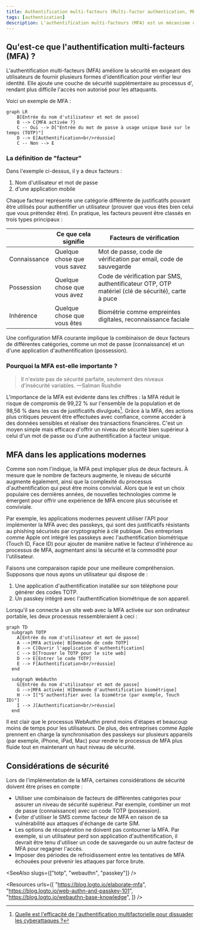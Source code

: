 ```yaml
---
title: Authentification multi-facteurs (Multi-factor authentication, MFA)
tags: [authentication]
description: L'authentification multi-facteurs (MFA) est un mécanisme de sécurité qui exige des utilisateurs de fournir au moins deux formes d'identification pour compléter le processus d'authentification. Elle ajoute une couche de sécurité supplémentaire qui réduit considérablement le risque d'accès non autorisé.
---
```


## Qu'est-ce que l'authentification multi-facteurs (MFA) ?

L'authentification multi-facteurs (MFA) améliore la sécurité en exigeant des utilisateurs de fournir plusieurs formes d'identification pour vérifier leur identité. Elle ajoute une couche de sécurité supplémentaire au processus d'<Ref slug="authentication" />, rendant plus difficile l'accès non autorisé pour les attaquants.

Voici un exemple de MFA :

```mermaid
graph LR
    B[Entrée du nom d'utilisateur et mot de passe]
    B --> C{MFA activée ?}
    C -- Oui --> D["Entrée du mot de passe à usage unique basé sur le temps (TOTP)"]
    D --> E[Authentification<br/>réussie]
    C -- Non --> E
```

### La définition de "facteur"

Dans l'exemple ci-dessus, il y a deux facteurs :

1. Nom d'utilisateur et mot de passe
2. <Ref slug="totp" /> d'une application mobile

Chaque facteur représente une catégorie différente de justificatifs pouvant être utilisés pour authentifier un utilisateur (prouver que vous êtes bien celui que vous prétendez être). En pratique, les facteurs peuvent être classés en trois types principaux :

|            | Ce que cela signifie | Facteurs de vérification                                                            |
| ---------- | -------------------- | ----------------------------------------------------------------------------------- |
| Connaissance | Quelque chose que vous savez | Mot de passe, code de vérification par email, code de sauvegarde                     |
| Possession   | Quelque chose que vous avez | Code de vérification par SMS, authentificateur OTP, OTP matériel (clé de sécurité), carte à puce |
| Inhérence    | Quelque chose que vous êtes  | Biométrie comme empreintes digitales, reconnaissance faciale                           |

Une configuration MFA courante implique la combinaison de deux facteurs de différentes catégories, comme un mot de passe (connaissance) et un <Ref slug="totp" /> d'une application d'authentification (possession).

### Pourquoi la MFA est-elle importante ?

> Il n'existe pas de sécurité parfaite, seulement des niveaux d'insécurité variables. —Salman Rushdie

L'importance de la MFA est évidente dans les chiffres : la MFA réduit le risque de compromis de 99,22 % sur l'ensemble de la population et de 98,56 % dans les cas de justificatifs divulgués[^1]. Grâce à la MFA, des actions plus critiques peuvent être effectuées avec confiance, comme accéder à des données sensibles et réaliser des transactions financières. C'est un moyen simple mais efficace d'offrir un niveau de sécurité bien supérieur à celui d'un mot de passe ou d'une authentification à facteur unique.

## MFA dans les applications modernes

Comme son nom l'indique, la MFA peut impliquer plus de deux facteurs. À mesure que le nombre de facteurs augmente, le niveau de sécurité augmente également, ainsi que la complexité du processus d'authentification qui peut être moins convivial. Alors que le <Ref slug="totp" /> est un choix populaire ces dernières années, de nouvelles technologies comme le <Ref slug="passkey" /> émergent pour offrir une expérience de MFA encore plus sécurisée et conviviale.

Par exemple, les applications modernes peuvent utiliser l'API <Ref slug="webauthn" /> pour implémenter la MFA avec des passkeys, qui sont des justificatifs résistants au phishing sécurisés par cryptographie à clé publique. Des entreprises comme Apple ont intégré les passkeys avec l'authentification biométrique (Touch ID, Face ID) pour ajouter de manière native le facteur d'inhérence au processus de MFA, augmentant ainsi la sécurité et la commodité pour l'utilisateur.

Faisons une comparaison rapide pour une meilleure compréhension. Supposons que nous ayons un utilisateur qui dispose de :

1. Une application d'authentification installée sur son téléphone pour générer des codes TOTP.
2. Un passkey intégré avec l'authentification biométrique de son appareil.

Lorsqu'il se connecte à un site web avec la MFA activée sur son ordinateur portable, les deux processus ressembleraient à ceci :

```mermaid
graph TD
  subgraph TOTP
    A[Entrée du nom d'utilisateur et mot de passe]
    A -->|MFA activée| B[Demande de code TOTP]
    B --> C[Ouvrir l'application d'authentification]
    C --> D[Trouver le TOTP pour le site web]
    D --> E[Entrer le code TOTP]
    E --> F[Authentification<br/>réussie]
  end

  subgraph WebAuthn
    G[Entrée du nom d'utilisateur et mot de passe]
    G -->|MFA activée| H[Demande d'authentification biométrique]
    H --> I["S'authentifier avec la biométrie (par exemple, Touch ID)"]
    I --> J[Authentification<br/>réussie]
  end
```

Il est clair que le processus WebAuthn prend moins d'étapes et beaucoup moins de temps pour les utilisateurs. De plus, des entreprises comme Apple prennent en charge la synchronisation des passkeys sur plusieurs appareils (par exemple, iPhone, iPad, Mac) pour rendre le processus de MFA plus fluide tout en maintenant un haut niveau de sécurité.

## Considérations de sécurité

Lors de l'implémentation de la MFA, certaines considérations de sécurité doivent être prises en compte :

- Utiliser une combinaison de facteurs de différentes catégories pour assurer un niveau de sécurité supérieur. Par exemple, combiner un mot de passe (connaissance) avec un code TOTP (possession).
- Éviter d'utiliser le SMS comme facteur de MFA en raison de sa vulnérabilité aux attaques d'échange de carte SIM.
- Les options de récupération ne doivent pas contourner la MFA. Par exemple, si un utilisateur perd son application d'authentification, il devrait être tenu d'utiliser un code de sauvegarde ou un autre facteur de MFA pour regagner l'accès.
- Imposer des périodes de refroidissement entre les tentatives de MFA échouées pour prévenir les attaques par force brute.

[^1]: [Quelle est l'efficacité de l'authentification multifactorielle pour dissuader les cyberattaques ?](https://query.prod.cms.rt.microsoft.com/cms/api/am/binary/RW166lD)

<SeeAlso slugs={["totp", "webauthn", "passkey"]} />

<Resources
  urls={[
    "https://blog.logto.io/elaborate-mfa",
    "https://blog.logto.io/web-authn-and-passkey-101",
    "https://blog.logto.io/webauthn-base-knowledge",
  ]}
/>
